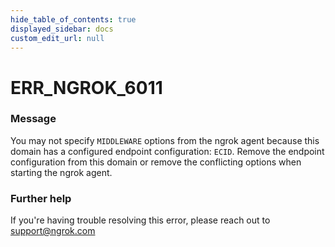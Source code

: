 ```yaml
---
hide_table_of_contents: true
displayed_sidebar: docs
custom_edit_url: null
---
```



# ERR_NGROK_6011

### Message
You may not specify `MIDDLEWARE` options from the ngrok agent because this domain has a configured endpoint configuration: `ECID`. Remove the endpoint configuration from this domain or remove the conflicting options when starting the ngrok agent.

### Further help
If you're having trouble resolving this error, please reach out to [support@ngrok.com](mailto:support@ngrok.com?subject=Help%20with%20ERR_NGROK_6011)


<ErrorDetails error='err_ngrok_6011' />
